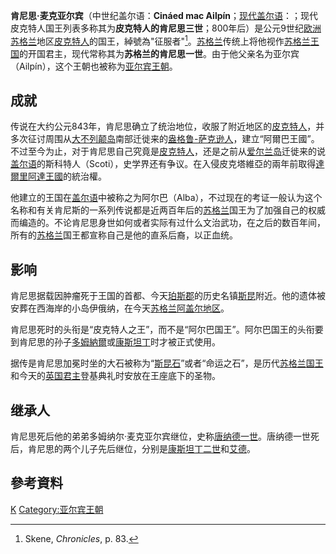 {{unreferenced|time=2009-9-5}}
{{Infobox_Monarch 
| name           = 征服者肯尼思
| title          = [[皮克特人|皮克特人]]的国王
| image          = History-kenneth.jpg
| reign          = 841或843 - 858或859
| predecessor    = [[特里斯坦十世|特里斯坦十世]]
| successor      = [[唐纳德一世|唐纳德一世]]
| issue          = 皮特克人的国王[[康斯坦丁一世_(苏格兰)|康斯坦丁二世]]<br>皮特克人的国王[[艾德王|艾德]]<br>及其他
| house = [[亚尔宾王朝|亚尔宾王朝]]
| date of birth  = 不明
| birth of death = 苏格兰爱奥那岛
| date of death  = 858年2月13日
| place of death = [[斯昆|斯昆]]
| place of burial= [[爱奥那岛|爱奥那岛]]
|}}

'''肯尼思·麦克亚尔宾'''（中世纪盖尔语：'''Cináed mac Ailpín'''；[[苏格兰盖尔语|现代盖尔语]]：{{lang|ga|'''Coinneach mac Ailpein'''}}；现代皮克特人国王列表多称其为'''皮克特人的肯尼思三世'''；800年后{{bd|||858年|2月13日|catIdx=K}}）是公元9世纪[[欧洲|欧洲]][[苏格兰|苏格兰]]地区[[皮克特人|皮克特人]]的国王，綽號為"征服者"<ref>Skene, ''Chronicles'', p. 83.</ref>。[[苏格兰|苏格兰]]传统上将他视作[[苏格兰王国|苏格兰王国]]的开国君主，现代常称其为'''苏格兰的肯尼思一世'''。由于他父亲名为亚尔宾（Ailpín），这个王朝也被称为[[亚尔宾王朝|亚尔宾王朝]]。

==成就==
传说在大约公元843年，肯尼思确立了统治地位，收服了附近地区的[[皮克特人|皮克特人]]，并多次征讨周围从[[大不列颠岛|大不列颠岛]]南部迁徙来的[[盎格鲁-萨克逊人|盎格鲁-萨克逊人]]，建立“阿爾巴王國”。不过至今为止，对于肯尼思自己究竟是[[皮克特人|皮克特人]]，还是之前从[[爱尔兰岛|爱尔兰岛]]迁徙来的说[[盖尔语|盖尔语]]的斯科特人（Scoti），史学界还有争议。在入侵皮克塔維亞的兩年前取得[[達爾里阿達王國|達爾里阿達王國]]的統治權。

他建立的王国在[[盖尔语|盖尔语]]中被称之为阿尔巴（Alba），不过现在的考证一般认为这个名称和有关肯尼斯的一系列传说都是近两百年后的[[苏格兰王国|苏格兰]]国王为了加强自己的权威而编造的。不论肯尼思身世如何或者实际有过什么文治武功，在之后的数百年间，所有的[[苏格兰王国|苏格兰]]国王都宣称自己是他的直系后裔，以正血统。

==影响==
肯尼思据载因肿瘤死于王国的首都、今天[[珀斯-金罗斯|珀斯郡]]的历史名镇[[斯昆|斯昆]]附近。他的遗体被安葬在西海岸的小岛伊俄纳，在今天[[苏格兰|苏格兰]][[阿盖尔-比特|阿盖尔地区]]。

肯尼思死时的头衔是“皮克特人之王”，而不是“阿尔巴国王”。阿尔巴国王的头衔要到肯尼思的孙子[[多姆納爾二世_(蘇格蘭)|多姆納爾]]或[[康斯坦丁二世_(苏格兰)|康斯坦丁]]时才被正式使用。

据传是肯尼思加冕时坐的大石被称为“[[斯昆石|斯昆石]]”或者“命运之石”，是历代[[苏格兰君主列表|苏格兰国王]]和今天的[[英国君主|英国君主]]登基典礼时安放在王座底下的圣物。

==继承人==
肯尼思死后他的弟弟多姆纳尔·麦克亚尔宾继位，史称[[唐纳德一世|唐纳德一世]]。唐纳德一世死后，肯尼思的两个儿子先后继位，分别是[[康斯坦丁一世_(苏格兰)|康斯坦丁二世]]和[[艾德王|艾德]]。


==參考資料==
{{reflist}}

{{s-start}}
{{S-hou|[[亞爾賓王朝|亞爾賓王朝]]||？|858年|2月13日|}}
{{s-reg}}
{{s-bef|before=[[特里斯坦十世|特里斯坦十世]]}}
{{s-ttl|title=[[蘇格蘭君主列表|皮克特人之王]]<br>（傳統上的[[蘇格蘭國王|蘇格蘭國王]]）|years=843年－858年}}
{{s-aft|after=[[唐纳德一世|唐纳德一世]]}}
{{end}}

{{苏格兰君主}}

{{Authority control}}
[[Category:苏格兰君主|K]]
[[Category:亚尔宾王朝|Category:亚尔宾王朝]]